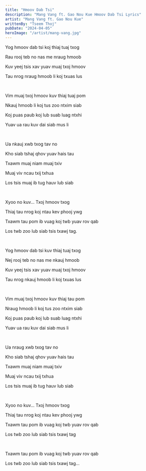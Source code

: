 ```yaml
---
title: "Hmoov Dab Tsi"
description: "Mang Vang ft. Gao Nou Kue Hmoov Dab Tsi Lyrics"
artist: "Mang Vang ft. Gao Nou Kue"
writtenBy: "Tseem Thoj"
pubDate: "2024-04-05"
heroImage: "/artist/mang-vang.jpg"
---
```


Yog hmoov dab tsi koj thiaj tuaj txog

Rau rooj teb no nas me nraug hmoob

Kuv yeej tsis xav yuav muaj txoj hmoov

Tau nrog nraug hmoob li koj txuas lus

<br />

Vim muaj txoj hmoov kuv thiaj tuaj pom

Nkauj hmoob li koj tus zoo ntxim siab

Koj puas paub koj lub suab luag ntxhi

Yuav ua rau kuv dai siab mus li

<br />

Ua nkauj xwb txog tav no

Kho siab tshaj qhov yuav hais tau

Txawm muaj niam muaj txiv

Muaj viv ncau txij txhua

Los tsis muaj ib tug hauv lub siab

<br />

Xyoo no kuv... Txoj hmoov txog

Thiaj tau nrog koj ntau kev phooj ywg

Txawm tau pom ib vuag koj twb yuav rov qab

Los twb zoo lub siab tsis txawj tag.

<br />

Yog hmoov dab tsi kuv thiaj tuaj txog

Nej rooj teb no nas me nkauj hmoob

Kuv yeej tsis xav yuav muaj txoj hmoov

Tau nrog nkauj hmoob li koj txuas lus

<br />

Vim muaj txoj hmoov kuv thiaj tau pom

Nraug hmoob li koj tus zoo ntxim siab

Koj puas paub koj lub suab luag ntxhi

Yuav ua rau kuv dai siab mus li

<br />

Ua nraug xwb txog tav no

Kho siab tshaj qhov yuav hais tau

Txawm muaj niam muaj txiv

Muaj viv ncau txij txhua

Los tsis muaj ib tug hauv lub siab

<br />

Xyoo no kuv... Txoj hmoov txog

Thiaj tau nrog koj ntau kev phooj ywg

Txawm tau pom ib vuag koj twb yuav rov qab

Los twb zoo lub siab tsis txawj tag

<br />

Txawm tau pom ib vuag koj twb yuav rov qab

Los twb zoo lub siab tsis txawj tag...
